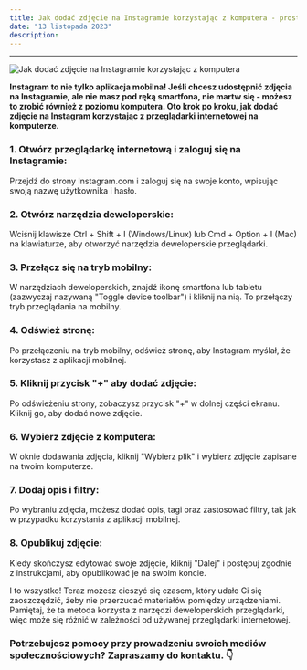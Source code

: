 ```yaml
---
title: Jak dodać zdjęcie na Instagramie korzystając z komputera - prosty przewodnik
date: "13 listopada 2023"
description: 
---
```

---

![Jak dodać zdjęcie na Instagramie korzystając z komputera](/photos/jak-dodac-zdjecie-na-instagram-z-komputera.jpg)

**Instagram to nie tylko aplikacja mobilna! Jeśli chcesz udostępnić zdjęcia na Instagramie, ale nie masz pod ręką smartfona, nie martw się - możesz to zrobić również z poziomu komputera. Oto krok po kroku, jak dodać zdjęcie na Instagram korzystając z przeglądarki internetowej na komputerze.**

### 1. Otwórz przeglądarkę internetową i zaloguj się na Instagramie:

Przejdź do strony Instagram.com i zaloguj się na swoje konto, wpisując swoją nazwę użytkownika i hasło.

### 2. Otwórz narzędzia deweloperskie:

Wciśnij klawisze Ctrl + Shift + I (Windows/Linux) lub Cmd + Option + I (Mac) na klawiaturze, aby otworzyć narzędzia deweloperskie przeglądarki.

### 3. Przełącz się na tryb mobilny:

W narzędziach deweloperskich, znajdź ikonę smartfona lub tabletu (zazwyczaj nazywaną "Toggle device toolbar") i kliknij na nią. To przełączy tryb przeglądania na mobilny.

### 4. Odśwież stronę:

Po przełączeniu na tryb mobilny, odśwież stronę, aby Instagram myślał, że korzystasz z aplikacji mobilnej.

### 5. Kliknij przycisk "+" aby dodać zdjęcie:

Po odświeżeniu strony, zobaczysz przycisk "+" w dolnej części ekranu. Kliknij go, aby dodać nowe zdjęcie.

### 6. Wybierz zdjęcie z komputera:

W oknie dodawania zdjęcia, kliknij "Wybierz plik" i wybierz zdjęcie zapisane na twoim komputerze.

### 7. Dodaj opis i filtry:

Po wybraniu zdjęcia, możesz dodać opis, tagi oraz zastosować filtry, tak jak w przypadku korzystania z aplikacji mobilnej.

### 8. Opublikuj zdjęcie:

Kiedy skończysz edytować swoje zdjęcie, kliknij "Dalej" i postępuj zgodnie z instrukcjami, aby opublikować je na swoim koncie.

I to wszystko! Teraz możesz cieszyć się czasem, który udało Ci się zaoszczędzić, żeby nie przerzucać materiałów pomiędzy urządzeniami. Pamiętaj, że ta metoda korzysta z narzędzi deweloperskich przeglądarki, więc może się różnić w zależności od używanej przeglądarki internetowej.

### Potrzebujesz pomocy przy prowadzeniu swoich mediów społecznościowych? Zapraszamy do kontaktu. 👇